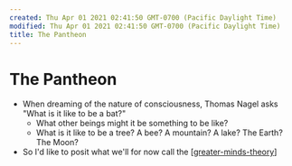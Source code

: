 ```yaml
---
created: Thu Apr 01 2021 02:41:50 GMT-0700 (Pacific Daylight Time)
modified: Thu Apr 01 2021 02:41:50 GMT-0700 (Pacific Daylight Time)
title: The Pantheon
---
```


# The Pantheon

- When dreaming of the nature of consciousness, Thomas Nagel asks "What is it like to be a bat?"
  - What other beings might it be something to be like?
  - What is it like to be a tree? A bee? A mountain? A lake? The Earth? The Moon?
- So I'd like to posit what we'll for now call the [[greater-minds-theory]]

[//begin]: # "Autogenerated link references for markdown compatibility"
[greater-minds-theory]: greater-minds-theory "Greater Minds Theory"
[//end]: # "Autogenerated link references"